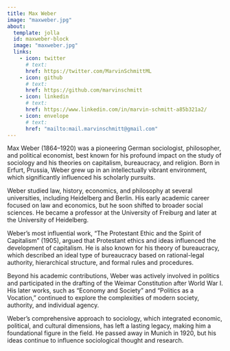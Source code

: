 ```yaml
---
title: Max Weber
image: "maxweber.jpg"
about:
  template: jolla
  id: maxweber-block
  image: "maxweber.jpg"
  links:
    - icon: twitter
      # text:
      href: https://twitter.com/MarvinSchmittML
    - icon: github
      # text:
      href: https://github.com/marvinschmitt
    - icon: linkedin
      # text:
      href: https://www.linkedin.com/in/marvin-schmitt-a85b321a2/
    - icon: envelope
      # text:
      href: "mailto:mail.marvinschmitt@gmail.com"
---
```


::: {#maxweber-block}
Max Weber (1864--1920) was a pioneering German sociologist, philosopher, and political economist, best known for his profound impact on the study of sociology and his theories on capitalism, bureaucracy, and religion. Born in Erfurt, Prussia, Weber grew up in an intellectually vibrant environment, which significantly influenced his scholarly pursuits.

Weber studied law, history, economics, and philosophy at several universities, including Heidelberg and Berlin. His early academic career focused on law and economics, but he soon shifted to broader social sciences. He became a professor at the University of Freiburg and later at the University of Heidelberg.

Weber's most influential work, "The Protestant Ethic and the Spirit of Capitalism" (1905), argued that Protestant ethics and ideas influenced the development of capitalism. He is also known for his theory of bureaucracy, which described an ideal type of bureaucracy based on rational-legal authority, hierarchical structure, and formal rules and procedures.

Beyond his academic contributions, Weber was actively involved in politics and participated in the drafting of the Weimar Constitution after World War I. His later works, such as "Economy and Society" and "Politics as a Vocation," continued to explore the complexities of modern society, authority, and individual agency.

Weber's comprehensive approach to sociology, which integrated economic, political, and cultural dimensions, has left a lasting legacy, making him a foundational figure in the field. He passed away in Munich in 1920, but his ideas continue to influence sociological thought and research.
:::
